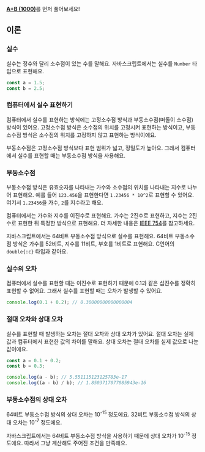 [**A+B (1000)**](../1000/js)를 먼저 풀어보세요!

## 이론

### 실수

실수는 정수와 달리 소수점이 있는 수를 말해요. 자바스크립트에서는 실수를 `Number` 타입으로 표현해요.

```js
const a = 1.5;
const b = 2.5;
```

### 컴퓨터에서 실수 표현하기

컴퓨터에서 실수를 표현하는 방식에는 고정소수점 방식과 부동소수점(떠돌이 소수점) 방식이 있어요.
고정소수점 방식은 소수점의 위치를 고정시켜 표현하는 방식이고,
부동소수점 방식은 소수점의 위치를 고정하지 않고 표현하는 방식이에요.

부동소수점은 고정소수점 방식보다 표현 범위가 넓고, 정밀도가 높아요.
그래서 컴퓨터에서 실수를 표현할 때는 부동소수점 방식을 사용해요.

### 부동소수점

부동소수점 방식은 유효숫자를 나타내는 가수와 소수점의 위치를 나타내는 지수로 나누어 표현해요.
예를 들어 `123.456`을 표현한다면 `1.23456 * 10^2`로 표현할 수 있어요.
여기서 `1.23456`을 가수, `2`를 지수라고 해요.

컴퓨터에서는 가수와 지수를 이진수로 표현해요.
가수는 2진수로 표현하고, 지수는 2진수로 표현한 뒤 특정한 방식으로 표현해요.
더 자세한 내용은 [IEEE 754](https://ko.wikipedia.org/wiki/IEEE_754)를 참고하세요.

자바스크립트에서는 64비트 부동소수점 방식으로 실수를 표현해요.
64비트 부동소수점 방식은 가수를 52비트, 지수를 11비트, 부호를 1비트로 표현해요.
C언어의 `double{:c}` 타입과 같아요.

### 실수의 오차

컴퓨터에서 실수를 표현할 때는 이진수로 표현하기 때문에 0.1과 같은 십진수를 정확히 표현할 수 없어요.
그래서 실수를 표현할 때는 오차가 발생할 수 있어요.

```js
console.log(0.1 + 0.2); // 0.30000000000000004
```

### 절대 오차와 상대 오차

실수를 표현할 때 발생하는 오차는 절대 오차와 상대 오차가 있어요.
절대 오차는 실제 값과 컴퓨터에서 표현한 값의 차이를 말해요.
상대 오차는 절대 오차를 실제 값으로 나눈 값이에요.

```js
const a = 0.1 + 0.2;
const b = 0.3;

console.log(a - b); // 5.551115123125783e-17
console.log((a - b) / b); // 1.8503717077085943e-16
```

### 부동소수점의 상대 오차

64비트 부동소수점 방식의 상대 오차는 10<sup>-15</sup> 정도에요.
32비트 부동소수점 방식의 상대 오차는 10<sup>-7</sup> 정도에요.

자바스크립트에서는 64비트 부동소수점 방식을 사용하기 때문에 상대 오차가 10<sup>-15</sup> 정도에요.
따라서 그냥 계산해도 주어진 조건을 만족해요.
